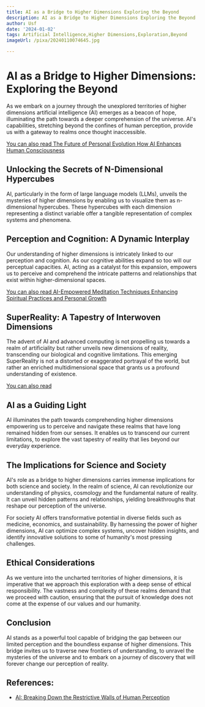 ```yaml
---
title: AI as a Bridge to Higher Dimensions Exploring the Beyond
description: AI as a Bridge to Higher Dimensions Exploring the Beyond
author: Usf
date: '2024-01-02'
tags: Artificial Intelligence,Higher Dimensions,Exploration,Beyond
imageUrl: /pixa/20240110074645.jpg

---
```

# AI as a Bridge to  Higher Dimensions: Exploring the Beyond

As we embark  on a journey through the unexplored territories of higher dimensions artificial intelligence (AI) emerges as a beacon of  hope, illuminating the path towards a deeper comprehension of the universe. AI's capabilities, stretching beyond the confines of human perception, provide us with a gateway to realms once thought  inaccessible.

[You can also read The Future of Personal Evolution How  AI Enhances Human Consciousness](The%20Future%20of%20Personal%20Evolution%20How%20AI%20Enhances%20Human%20Consciousness)


## Unlocking the Secrets  of N-Dimensional Hypercubes

AI, particularly in the form of large language models (LLMs), unveils the mysteries of higher dimensions by  enabling us to visualize them as  n-dimensional hypercubes. These hypercubes with each dimension representing a distinct variable offer a tangible representation of complex systems and phenomena.

## Perception and Cognition: A Dynamic  Interplay

Our understanding of higher dimensions  is intricately linked  to our perception and cognition. As our cognitive abilities expand so too will our  perceptual capacities. AI, acting as a catalyst for  this expansion, empowers us to perceive and comprehend the intricate patterns and relationships that exist within higher-dimensional spaces.

[You can also read AI-Empowered Meditation Techniques Enhancing Spiritual Practices and Personal  Growth](AI-Empowered%20Meditation%20Techniques%20Enhancing%20Spiritual%20Practices%20and%20Personal%20Growth)


## SuperReality: A Tapestry of Interwoven Dimensions

The advent of AI and advanced computing is not propelling us towards a realm of artificiality but rather unveils new dimensions of reality, transcending our biological and cognitive  limitations. This emerging  SuperReality is not a  distorted or exaggerated  portrayal of the world, but rather an enriched multidimensional  space that grants us a profound understanding of existence.

[You can also read ]()


## AI as  a Guiding Light

AI  illuminates the path towards  comprehending higher dimensions empowering us to perceive and navigate these realms that have long remained hidden from our  senses. It enables  us to transcend our current limitations, to explore the  vast tapestry of reality that lies  beyond our everyday experience.

## The Implications for Science and Society

AI's role  as  a bridge to higher dimensions carries  immense implications for both science and society. In the realm of science, AI can revolutionize our understanding of physics, cosmology and the fundamental nature  of reality. It can unveil hidden patterns and relationships, yielding breakthroughs that reshape our perception of the universe.

For society AI offers  transformative potential in diverse fields such as medicine,  economics, and sustainability. By harnessing the power  of higher dimensions, AI can optimize complex systems,  uncover hidden insights, and identify innovative solutions to some  of humanity's most pressing challenges.

## Ethical Considerations

As we venture into the uncharted territories of  higher  dimensions, it is imperative that we approach this exploration  with a deep sense  of ethical  responsibility. The  vastness and complexity of these realms  demand that  we  proceed with caution,  ensuring that the pursuit of knowledge does not come at the  expense of our values and our humanity.

## Conclusion

AI stands as a powerful tool capable of bridging the gap between our limited perception and the boundless expanse of higher  dimensions. This  bridge invites us to traverse new frontiers of  understanding, to unravel the mysteries of the universe  and to embark on a journey of discovery that will forever change our perception of reality.

## References:
- [AI: Breaking Down the Restrictive Walls of Human Perception](https://www.psychologytoday.com/us/blog/the-digital-self/202310/ai-breaking-down-the-restrictive-walls-of-human-perception)
